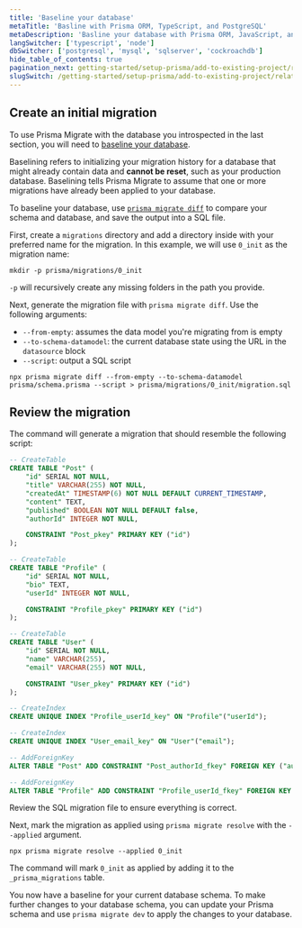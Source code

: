 ```yaml
---
title: 'Baseline your database'
metaTitle: 'Basline with Prisma ORM, TypeScript, and PostgreSQL'
metaDescription: 'Basline your database with Prisma ORM, JavaScript, and PostgreSQL'
langSwitcher: ['typescript', 'node']
dbSwitcher: ['postgresql', 'mysql', 'sqlserver', 'cockroachdb']
hide_table_of_contents: true
pagination_next: getting-started/setup-prisma/add-to-existing-project/relational-databases/install-prisma-client-typescript-postgresql
slugSwitch: /getting-started/setup-prisma/add-to-existing-project/relational-databases/baseline-your-database-
---
```

 

## Create an initial migration

To use Prisma Migrate with the database you introspected in the last section, you will need to [baseline your database](/orm/prisma-migrate/getting-started).

Baselining refers to initializing your migration history for a database that might already contain data and **cannot be reset**, such as your production database. Baselining tells Prisma Migrate to assume that one or more migrations have already been applied to your database.

To baseline your database, use [`prisma migrate diff`](/orm/reference/prisma-cli-reference#migrate-diff) to compare your schema and database, and save the output into a SQL file.

First, create a `migrations` directory and add a directory inside with your preferred name for the migration. In this example, we will use `0_init` as the migration name:

```terminal
mkdir -p prisma/migrations/0_init
```

<Admonition type="info">

`-p` will recursively create any missing folders in the path you provide.

</Admonition>

Next, generate the migration file with `prisma migrate diff`. Use the following arguments:

- `--from-empty`: assumes the data model you're migrating from is empty
- `--to-schema-datamodel`: the current database state using the URL in the `datasource` block
- `--script`: output a SQL script

```terminal wrap
npx prisma migrate diff --from-empty --to-schema-datamodel prisma/schema.prisma --script > prisma/migrations/0_init/migration.sql
```

## Review the migration

The command will generate a migration that should resemble the following script:

```sql file=prisma/migrations/0_init/migration.sql
-- CreateTable
CREATE TABLE "Post" (
    "id" SERIAL NOT NULL,
    "title" VARCHAR(255) NOT NULL,
    "createdAt" TIMESTAMP(6) NOT NULL DEFAULT CURRENT_TIMESTAMP,
    "content" TEXT,
    "published" BOOLEAN NOT NULL DEFAULT false,
    "authorId" INTEGER NOT NULL,

    CONSTRAINT "Post_pkey" PRIMARY KEY ("id")
);

-- CreateTable
CREATE TABLE "Profile" (
    "id" SERIAL NOT NULL,
    "bio" TEXT,
    "userId" INTEGER NOT NULL,

    CONSTRAINT "Profile_pkey" PRIMARY KEY ("id")
);

-- CreateTable
CREATE TABLE "User" (
    "id" SERIAL NOT NULL,
    "name" VARCHAR(255),
    "email" VARCHAR(255) NOT NULL,

    CONSTRAINT "User_pkey" PRIMARY KEY ("id")
);

-- CreateIndex
CREATE UNIQUE INDEX "Profile_userId_key" ON "Profile"("userId");

-- CreateIndex
CREATE UNIQUE INDEX "User_email_key" ON "User"("email");

-- AddForeignKey
ALTER TABLE "Post" ADD CONSTRAINT "Post_authorId_fkey" FOREIGN KEY ("authorId") REFERENCES "User"("id") ON DELETE NO ACTION ON UPDATE NO ACTION;

-- AddForeignKey
ALTER TABLE "Profile" ADD CONSTRAINT "Profile_userId_fkey" FOREIGN KEY ("userId") REFERENCES "User"("id") ON DELETE NO ACTION ON UPDATE NO ACTION;
```

Review the SQL migration file to ensure everything is correct.

Next, mark the migration as applied using `prisma migrate resolve` with the `--applied` argument.

```terminal
npx prisma migrate resolve --applied 0_init
```

The command will mark `0_init` as applied by adding it to the `_prisma_migrations` table.

You now have a baseline for your current database schema. To make further changes to your database schema, you can update your Prisma schema and use `prisma migrate dev` to apply the changes to your database.
